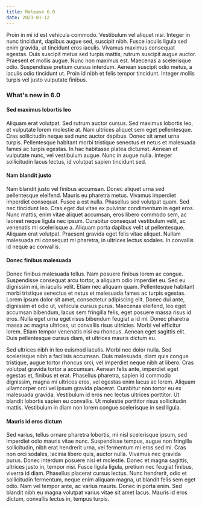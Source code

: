 ```yaml
---
title: Release 6.0
date: 2023-01-12
---
```


Proin in mi id est vehicula commodo. Vestibulum vel aliquet nisi. Integer in nunc tincidunt, dapibus augue sed, suscipit nibh. Fusce iaculis ligula sed enim gravida, ut tincidunt eros iaculis. Vivamus maximus consequat egestas. Duis suscipit metus sed turpis mattis, rutrum suscipit augue auctor. Praesent et mollis augue. Nunc non maximus est. Maecenas a scelerisque odio. Suspendisse pretium cursus interdum. Aenean suscipit odio metus, a iaculis odio tincidunt ut. Proin id nibh et felis tempor tincidunt. Integer mollis turpis vel justo vulputate finibus.

### What's new in 6.0

#### Sed maximus lobortis leo

Aliquam erat volutpat. Sed rutrum auctor cursus. Sed maximus lobortis leo, et vulputate lorem molestie at. Nam ultrices aliquet sem eget pellentesque. Cras sollicitudin neque sed nunc auctor dapibus. Donec sit amet urna turpis. Pellentesque habitant morbi tristique senectus et netus et malesuada fames ac turpis egestas. In hac habitasse platea dictumst. Aenean et vulputate nunc, vel vestibulum augue. Nunc in augue nulla. Integer sollicitudin lacus lectus, id volutpat sapien tincidunt sed.

#### Nam blandit justo

Nam blandit justo vel finibus accumsan. Donec aliquet urna sed pellentesque eleifend. Mauris eu pharetra metus. Vivamus imperdiet imperdiet consequat. Fusce a est nulla. Phasellus sed volutpat quam. Sed nec tincidunt leo. Cras eget dui vitae ex pulvinar condimentum in eget eros. Nunc mattis, enim vitae aliquet accumsan, eros libero commodo sem, ac laoreet neque ligula nec ipsum. Curabitur consequat vestibulum velit, ac venenatis mi scelerisque a. Aliquam porta dapibus velit ut pellentesque. Aliquam erat volutpat. Praesent gravida eget felis vitae aliquet. Nullam malesuada mi consequat mi pharetra, in ultrices lectus sodales. In convallis id neque ac convallis.

#### Donec finibus malesuada

Donec finibus malesuada tellus. Nam posuere finibus lorem ac congue. Suspendisse consequat arcu tortor, a aliquam odio imperdiet eu. Sed eu dignissim mi, in iaculis velit. Etiam nec aliquam quam. Pellentesque habitant morbi tristique senectus et netus et malesuada fames ac turpis egestas. Lorem ipsum dolor sit amet, consectetur adipiscing elit. Donec dui ante, dignissim et odio ut, vehicula cursus purus. Maecenas eleifend, leo eget accumsan bibendum, lacus sem fringilla felis, eget posuere massa risus id eros. Nulla eget urna eget risus bibendum feugiat a id mi. Donec pharetra massa ac magna ultrices, ut convallis risus ultricies. Morbi vel efficitur lorem. Etiam tempor venenatis nisi eu rhoncus. Aenean eget sagittis elit. Duis pellentesque cursus diam, et ultrices mauris dictum eu.

Sed ultrices nibh in leo euismod iaculis. Morbi nec dolor nulla. Sed scelerisque nibh a facilisis accumsan. Duis malesuada, diam quis congue tristique, augue tortor rhoncus orci, vel imperdiet neque nibh at libero. Cras volutpat gravida tortor a accumsan. Aenean felis ante, imperdiet eget egestas et, finibus et erat. Phasellus pharetra, sapien id commodo dignissim, magna mi ultrices eros, vel egestas enim lacus ac lorem. Aliquam ullamcorper orci vel ipsum gravida placerat. Curabitur non tortor eu ex malesuada gravida. Vestibulum id eros nec lectus ultrices porttitor. Ut blandit lobortis sapien eu convallis. Ut molestie porttitor risus sollicitudin mattis. Vestibulum in diam non lorem congue scelerisque in sed ligula.

#### Mauris id eros dictum

Sed varius, tellus ornare pharetra lobortis, mi nisl scelerisque ipsum, sed imperdiet odio mauris vitae nunc. Suspendisse tempus, augue non fringilla sollicitudin, nibh erat hendrerit urna, vel fermentum mi eros sed mi. Cras non orci sodales, lacinia libero quis, auctor nulla. Vivamus nec gravida purus. Donec interdum posuere nisi et molestie. Donec et magna sagittis, ultrices justo in, tempor nisi. Fusce ligula ligula, pretium nec feugiat finibus, viverra id diam. Phasellus placerat cursus lectus. Nunc hendrerit, odio et sollicitudin fermentum, neque enim aliquam magna, ut blandit felis sem eget odio. Nam vel tempor ante, ac varius mauris. Donec in porta enim. Sed blandit nibh eu magna volutpat varius vitae sit amet lacus. Mauris id eros dictum, convallis lectus in, tempus turpis.
